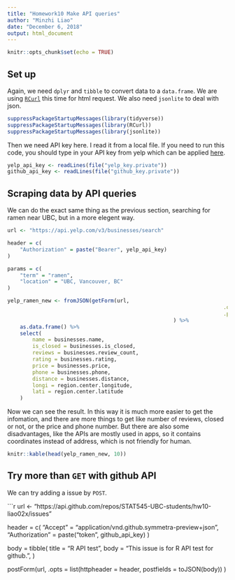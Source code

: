 ```yaml
---
title: "Homework10 Make API queries"
author: "Minzhi Liao"
date: "December 6, 2018"
output: html_document
---
```


```r
knitr::opts_chunk$set(echo = TRUE)
```

## Set up

Again, we need `dplyr` and `tibble` to convert data to a `data.frame`. We are using [`RCurl`](http://www.rdocumentation.org/packages/RCurl) this time for html request. We also need `jsonlite` to deal with json.

```r
suppressPackageStartupMessages(library(tidyverse))
suppressPackageStartupMessages(library(RCurl))
suppressPackageStartupMessages(library(jsonlite))
```

Then we need API key here. I read it from a local file. If you need to run this code, you should type in your API key from yelp which can be applied [here](https://www.yelp.com/developers/v3/manage_app).

```r
yelp_api_key <- readLines(file("yelp_key.private"))
github_api_key <- readLines(file("github_key.private"))
```

## Scraping data by API queries

We can do the exact same thing as the previous section, searching for ramen near UBC, but in a more elegent way.

```r
url <- "https://api.yelp.com/v3/businesses/search"

header = c(
	"Authorization" = paste("Bearer", yelp_api_key)
)

params = c(
	"term" = "ramen",
	"location" = "UBC, Vancouver, BC"
)

yelp_ramen_new <- fromJSON(getForm(url, 
																	 .opts = list(httpheader = header), 
																	 .params = params)
													 ) %>%
	as.data.frame() %>%
	select(
		name = businesses.name,
		is_closed = businesses.is_closed,
		reviews = businesses.review_count,
		rating = businesses.rating,
		price = businesses.price,
		phone = businesses.phone,
		distance = businesses.distance,
		longi = region.center.longitude,
		lati = region.center.latitude
	)
```

Now we can see the result. In this way it is much more easier to get the infomation, and there are more things to get like number of reviews, closed or not, or the price and phone number. But there are also some disadvantages, like the APIs are mostly used in apps, so it contains coordinates instead of address, which is not friendly for human.

```r
knitr::kable(head(yelp_ramen_new, 10))
```


## Try more than `GET` with github API

We can try adding a issue by `POST`.

```r
url <- "https://api.github.com/repos/STAT545-UBC-students/hw10-liao02x/issues"

header = c(
	"Accept" = "application/vnd.github.symmetra-preview+json",
	"Authorization" = paste("token", github_api_key)
)

body = tibble(
	title = "R API test",
	body = "This issue is for R API test for github.",
)

postForm(url,
				 .opts = list(httpheader = header,
				 						 postfields = toJSON(body))
				 )

